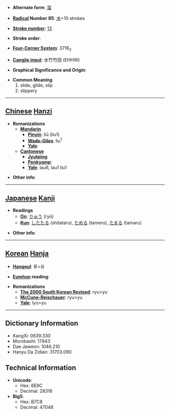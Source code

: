 * '''Alternate form''': [[溜]]

* '''[[Wiktionary:Chinese radical index| Radical]] Number 85''': [[Wiktionary:Chinese radical index 水|水]]+10 strokes

* '''[[Wiktionary:Chinese total strokes index|Stroke number]]''': [[Wiktionary:Chinese total strokes index 13|13]]

* '''Stroke order''': 

* '''[[Wiktionary:Chinese four corner index|Four-Corner System]]''': 3716<sub>2</sub>

* '''[[Wiktionary:Chinese Cangjie index|Cangjie input]]''': 水竹竹田 (EHHW)

* '''Graphical Significance and Origin''': 

* '''Common Meaning'''
*#slide, glide, slip
*# slippery


----

== [[Chinese]] [[Hanzi]] ==

* '''Romanizations'''
** '''[[Mandarin]]'''
*** '''[[Pinyin]]''': liū (liu1)
*** '''[[Wade-Giles]]''': liu<sup>1</sup>
*** '''[[Yale]]''': 
** '''[[Cantonese]]'''
*** '''[[Jyutping]]''':
*** '''[[Penkyamp]]''': 
*** '''[[Yale]]''': lau6, lau1 liu1

* '''Other info''': 

----

== [[Japanese]] [[Kanji]] ==

* '''Readings'''
** '''[[On]]''': [[りゅう]] (ryū)
** '''[[Kun]]''': [[したたる]] (shitataru), [[ためる]] (tameru), [[たまる]] (tamaru)

* '''Other info''':  

----

== [[Korean]] [[Hanja]] ==

* '''[[Hangeul]]''': 류>유

* '''[[Eumhun]] reading''': 

* '''Romanizations'''
** '''[[The 2000 South Korean Revised Romanization|The 2000 South Korean Revised]]''': ryu>yu
** '''[[McCune-Reischauer]]''': ryu>yu
** '''[[Yale]]''': lyu>yu

----

== Dictionary Information ==

* KangXi: 0639.330
* Morobashi: 17943
* Dae Jaweon: 1046.210
* Hanyu Da Zidian: 31703.090

== Technical Information ==

* '''Unicode''':
** Hex: 6E9C
** Decimal: 28316
* '''Big5''':
** Hex: B7C8
** Decimal: 47048